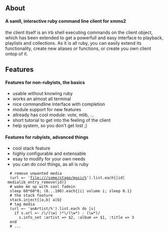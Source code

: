 {{Client| name=x2c| author=[[Daniel Waber]]| website=http://forti.ath.cx:20480/pro/x2c| version=alpha| devlanguage=ruby| ui=Console| screenshots= [http://forti.ath.cx:20480/file/x2c/x2c-1.png] [http://forti.ath.cx:20480/file/x2c/x2c-2.png]| description= x2c is a samll, interactive ruby command line client for xmms2}}

== About ==
==== A samll, interactive ruby command line client for xmms2 ====

the client itself is an irb shell executing commands on the client object, which has been extended to get a powerfull and easy interface to playback, playlists and collections. As it is all ruby, you can easily extend its functionality, create new aliases or functions, or create you own client ontop of it.

== Features ==
====Features for non-rubyists, the basics====
* usable without knowing ruby
* works an almost all terminal
* nice commandline interface with completion
* module support for new features
* allready has cool module: vote, mlib, ...
* short tutorial to get into the feeling of the client
* help system, so you don't get lost ;)

====Features for rubyists, advanced things====

* cool stack feature
* highly configurable and extensable
* esay to modify for your own needs
* you can do cool things, as all is ruby
   # remove unwanted media
   (url =~ 'file:///some/stage/music%').list.each{|id| medialib_entry_remove(id)}
   # wake me up with cool fadein
   sleep 60*60*8; (0...100).each{|i| volume i; sleep 0.1}
   # the stack feature
   stack.inject{|a,b| a|b}
   # tag media
   (url =~ 'anArtist/%').list.each do |s|
     if s.url =~ /\/(\w| )*\/(\w*) - (\w*)/
       s.info_set :artist => $2, :album => $1, :title => 3
   end
   # ...